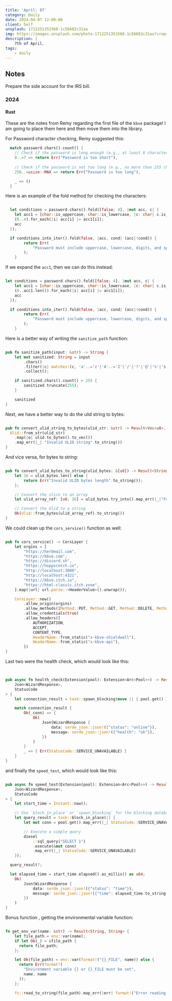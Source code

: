 ```yaml
---
title: 'April: 07'
category: Daily
date: 2024-04-07 12:00:00
client: Self
unsplash: 1712251351568-1c56602c31aa
img: https://images.unsplash.com/photo-1712251351568-1c56602c31aa?crop=entropy&cs=srgb&fm=jpg&ixid=MnwzNjM5Nzd8MHwxfHJhbmRvbXx8fHx8fHx8fDE2ODE3NDg2ODY&ixlib=rb-4.0.3&q=85
description: |
    7th of April.
tags:
    - daily
---
```



<MDXJS>

## Notes

Prepare the side account for the IRS bill.

</MDXJS>

<MDXJS>

### 2024

<MDXJS>

#### Rust

These are the notes from Remy regarding the first file of the `kbve` package!
I am going to place them here and then move them into the library.

For Password character checking, Remy suggested this:

```rust
  match password.chars().count() {
    // Check if the password is long enough (e.g., at least 8 characters)
    0..=7 => return Err("Password is too short"),
 
    // Check if the password is not too long (e.g., no more than 255 characters)
    256..=usize::MAX => return Err("Password is too long"),

    _ => ()     
  }

```

Here is an example of the fold method for checking the characters:

```rust

  let conditions = password.chars().fold([false; 4], |mut acc, c| {
    let acc1 = [char::is_uppercase, char::is_lowercase, |c: char| c.is_digit(10), |c: char| !c.is_alphanumeric()].map(|f| f(c));
    (0..4).for_each(|i| acc[i] |= acc1[i]);
    acc
  });

  if conditions.into_iter().fold(false, |acc, cond| (acc|!cond)) {
        return Err(
            "Password must include uppercase, lowercase, digits, and special characters"
        );
    }

```

If we expand the `acc1`, then we can do this instead:

```rust

let conditions = password.chars().fold([false; 4], |mut acc, c| {
    let acc1 = [char::is_uppercase, char::is_lowercase, |c: char| c.is_digit(10), |c: char| !c.is_alphanumeric()].map(|f| f(c));
    (0..acc1.len()).for_each(|i| acc[i] |= acc1[i]);
    acc
  });

  if conditions.into_iter().fold(false, |acc, cond| (acc|!cond)) {
        return Err(
            "Password must include uppercase, lowercase, digits, and special characters"
        );
    }

```

Here is a better way of writing the `sanitize_path` function:

```rust

pub fn sanitize_path(input: &str) -> String {
    let mut sanitized: String = input
        .chars()
        .filter(|c| matches!(c, 'a'..='z'|'A'..='Z'|'/'|'?'|'@'|'%'|'$'|'#') )
        .collect();

    if sanitized.chars().count() > 255 {
        sanitized.truncate(255);
    }

    sanitized
}

```

Next, we have a better way to do the ulid string to bytes: 

```rust

pub fn convert_ulid_string_to_bytes(ulid_str: &str) -> Result<Vec<u8>, String> {
  Ulid::from_str(ulid_str)
    .map(|o| ulid.to_bytes().to_vec())
    .map_err(|_| "Invalid ULID string".to_string())
}

```

And vice versa, for bytes to string:

```rust

pub fn convert_ulid_bytes_to_string(ulid_bytes: &[u8]) -> Result<String, String> {
    let 16 = ulid_bytes.len() else {
        return Err("Invalid ULID bytes length".to_string());
    };

    // Convert the slice to an array
    let ulid_array_ref: [u8; 16] = ulid_bytes.try_into().map_err(|_|"Failed to convert slice to array")?;

    // Convert the Ulid to a string
    Ok(Ulid::from_bytes(ulid_array_ref).to_string())
}

```

We could clean up the `cors_service()` function as well:

```rust

pub fn cors_service() -> CorsLayer {
    let orgins = [
        "https://herbmail.com",
        "https://kbve.com",
        "https://discord.sh",
        "https://hoppscotch.io",
        "http://localhost:3000",
        "http://localhost:4321",
        "https://kbve.itch.io",
        "https://html-classic.itch.zone",
    ].map(|url| url.parse::<HeaderValue>().unwrap());

    CorsLayer::new()
        .allow_origin(orgins)
        .allow_methods([Method::PUT, Method::GET, Method::DELETE, Method::POST])
        .allow_credentials(true)
        .allow_headers([
            AUTHORIZATION,
            ACCEPT,
            CONTENT_TYPE,
            HeaderName::from_static("x-kbve-shieldwall"),
            HeaderName::from_static("x-kbve-api"),
        ])
}

```

Last two were the health check, which would look like this:

```rust


pub async fn health_check(Extension(pool): Extension<Arc<Pool>>) -> Result<
    Json<WizardResponse>,
    StatusCode
> {
    let connection_result = task::spawn_blocking(move || { pool.get() }).await.flatten();

    match connection_result {
        Ok(_conn) => {
            Ok(
                Json(WizardResponse {
                    data: serde_json::json!({"status": "online"}),
                    message: serde_json::json!({"health": "ok"}),
                })
            )
        }
        _ => { Err(StatusCode::SERVICE_UNAVAILABLE) }
    }
}

```

and finally the `speed_test`, which would look like this:

```rust

pub async fn speed_test(Extension(pool): Extension<Arc<Pool>>) -> Result<
    Json<WizardResponse>,
    StatusCode
> {
    let start_time = Instant::now();

    // Use `block_in_place` or `spawn_blocking` for the blocking database operation
    let query_result = task::block_in_place(|| {
        let mut conn = pool.get().map_err(|_| StatusCode::SERVICE_UNAVAILABLE)?;

        // Execute a simple query
        diesel
            ::sql_query("SELECT 1")
            .execute(&mut conn)
            .map_err(|_| StatusCode::SERVICE_UNAVAILABLE)
    });

  query_result?;

  let elapsed_time = start_time.elapsed().as_millis() as u64;
    Ok(
        Json(WizardResponse {
            data: serde_json::json!({"status": "time"}),
            message: serde_json::json!({"time": elapsed_time.to_string()}),
        })
    )
}

```

Bonus function , getting the environmental variable function:

```rust

fn get_env_var(name: &str) -> Result<String, String> {
    let file_path = env::var(name);
    if let Ok(_) = &file_path {
      return file_path;
    };

    let Ok(file_path) = env::var(format!("{}_FILE", name)) else {
      return Err(format!(
        "Environment variable {} or {}_FILE must be set",
        name, name
      ));
    };

    fs::read_to_string(file_path).map_err(|err| format!("Error reading file for {}: {}", name, err))

```

</MDXJS>

</MDXJS>
